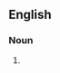 {{also|mud rooms}}

==English==

===Noun===
{{head|en|noun plural form}}

# {{plural of|mudroom|lang=en}}